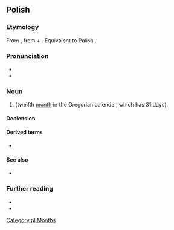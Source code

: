 ==Polish==

===Etymology===
From {{inh|pl|sla-pro|*grudьnъ}}, from {{m|sla-pro|*gruda||heap, lump}} + {{m|sla-pro|*-ьnъ}}. Equivalent to Polish {{affix|pl|gruda|-eń}}.

===Pronunciation===
* {{pl-IPA}}
* {{audio|pl|pl-grudzień.ogg|audio}}

===Noun===
{{pl-noun|m-in}}

# {{l|en|December}} (twelfth [[month]] in the Gregorian calendar, which has 31 days).

====Declension====
{{pl-decl-noun
|grudzień|grudnie
|grudnia|grudni
|grudniowi|grudniom
|grudzień|grudnie
|grudniem|grudniami
|grudniu|grudniach
|grudniu|grudnie
}}

====Derived terms====
* {{q|adjective}} {{l|pl|grudniowy}}

====See also====
* {{list:Gregorian calendar months/pl}}

===Further reading===
* {{R:pl:WSJP}}
* {{R:PWN}}

[[Category:pl:Months]]